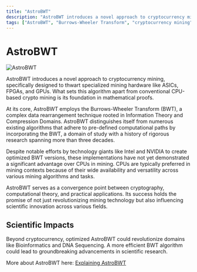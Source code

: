 ```yaml
---
title: "AstroBWT"
description: "AstroBWT introduces a novel approach to cryptocurrency mining, specifically designed to thwart specialized mining hardware like ASICs, FPGAs, and GPUs. Learn about its foundation in mathematical proofs and the use of Burrows-Wheeler Transform (BWT) in mining."
tags: ["AstroBWT", "Burrows-Wheeler Transform", "cryptocurrency mining", "ASIC resistance", "FPGA resistance", "GPU resistance"]
---
```



# AstroBWT
![AstroBWT](/assets/AstroBWT.jpg)

AstroBWT introduces a novel approach to cryptocurrency mining, specifically designed to thwart specialized mining hardware like ASICs, FPGAs, and GPUs. What sets this algorithm apart from conventional CPU-based crypto mining is its foundation in mathematical proofs.

At its core, AstroBWT employs the Burrows-Wheeler Transform (BWT), a complex data rearrangement technique rooted in Information Theory and Compression Domains. AstroBWT distinguishes itself from numerous existing algorithms that adhere to pre-defined computational paths by incorporating the BWT, a domain of study with a history of rigorous research spanning more than three decades.

Despite notable efforts by technology giants like Intel and NVIDIA to create optimized BWT versions, these implementations have not yet demonstrated a significant advantage over CPUs in mining. CPUs are typically preferred in mining contexts because of their wide availability and versatility  across various mining algorithms and tasks.

AstroBWT serves as a convergence point between cryptography, computational theory, and practical applications. Its success holds the promise of not just revolutionizing mining technology but also influencing scientific innovation across various fields.

## Scientific Impacts
Beyond cryptocurrency, optimized AstroBWT could revolutionize domains like Bioinformatics and DNA Sequencing. A more efficient BWT algorithm could lead to groundbreaking advancements in scientific research.

More about AstroBWT here: [Explaining AstroBWT](/dvm/astroBWT)



